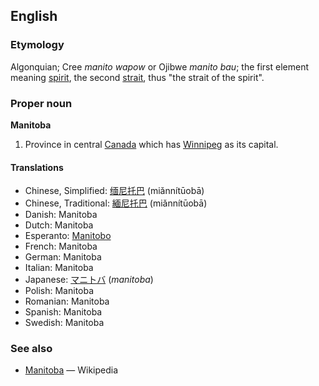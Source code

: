 {{wikipedia}}

==English==
===Etymology===
Algonquian; Cree ''manito wapow'' or Ojibwe ''manito bau''; the first element meaning [[spirit]], the second [[strait]], thus "the strait of the spirit".

===Proper noun===
'''Manitoba'''
# Province in central [[Canada]] which has [[Winnipeg]] as its capital.

====Translations====
*Chinese, Simplified: [[缅尼托巴]] (miǎnnítūobā)
*Chinese, Traditional: [[緬尼托巴]] (miǎnnítūobā)
*Danish: Manitoba
*Dutch: Manitoba
*Esperanto: [[Manitobo]]
*French: Manitoba
*German: Manitoba
*Italian: Manitoba
*Japanese: [[マニトバ]] (''manitoba'')
*Polish: Manitoba
*Romanian: Manitoba
*Spanish: Manitoba
*Swedish: Manitoba

===See also===
*[[w:Manitoba|Manitoba]] — Wikipedia